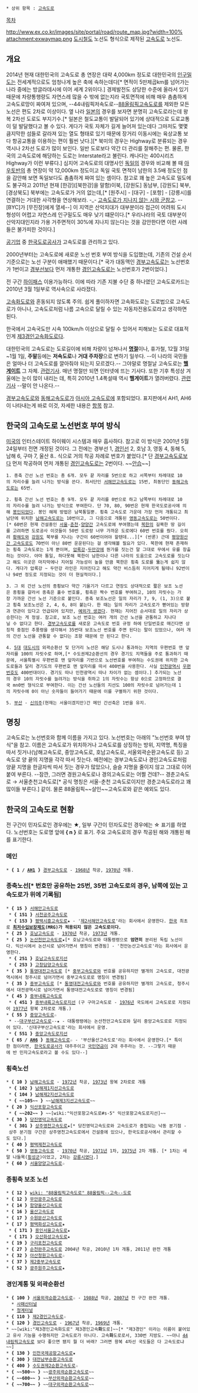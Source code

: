  * 상위 항목 : [[고속도로]]

[[목차]]


http://www.ex.co.kr/images/site/portal/road/route_map.jpg?width=100%
attachment:exwaymap.png
[[도시철도]] 노선도 형식으로 제작된 [[고속도로]] 노선도. 

== 개요 ==
2014년 현재 대한민국의 고속도로 총 연장은 대략 4,000km 정도로 대한민국의 [[인구밀도]]는 전세계적으로도 엄청나게 높은 축에 속하는데다[* 면적이 5만제곱km를 넘어가는 나라 중에는 방글라데시에 이어 세계 2위이다.] 경제발전도 상당한 수준에 올라서 있기 때문에 차량통행량도 자연스레 많을 수 밖에 없는지라 국토면적에 비해 매우 촘촘하게 고속도로망이 짜여져 있으며, --44내림픽저속도로--[[88올림픽고속도로]]를 제외한 모든 노선은 편도 2차로 이상이다. 옆 나라 [[일본]]의 경우를 보자면 분명히 고속도로라는데 왕복 2차선 도로도 부지기수.[* 일본은 철도교통이 발달되어 있기에 상대적으로 도로교통이 덜 발달했다고 볼 수 있다. 게다가 국토 자체가 길게 늘어져 있는데다 그마저도 몇몇 큼지막한 섬들로 갈라져 있는 열도 형태로 있기 때문에 장거리 이동시에는 육상교통 보다 항공교통을 이용하는 편이 훨씬 낫다.][* 북미의 경우는 Highway로 분류되는 경우 역시나 2차선 도로가 많이 보인다. 일반 도로보다 약간 더 관리를 잘해주는 편. 물론, 한국의 고속도로에 해당하는 도로는 Interstate라고 불린다. 캐나다는 400시리즈 Highway가 이런 부류다.] 심지어 고속도로의 대명사인 [[독일]]의 경우와 비교해 볼 때 [[아우토반]]의 총 연장이 약 12,000km 정도이고 독일 국토 면적이 남한의 3.5배 정도인 점을 감안해 보면 독일보다도 촘촘하게 짜여 있는 셈이다. 참고로 꽤 높은 고속도로 밀도에도 불구하고 2011년 현재 [한강]([북한강]을 말함)이북, [강원도] 동남부, [강원도] 북부, [경상북도] 북부에는 고속도로가 거의 없는데,[* [원주시] - [대구] - [포항] - [강릉시]를 연결하는 거대한 사각형을 연상해보라. -_- [[고속도로가 지나지 않는 시와 군]]참고. --[BYC]가 [무진장]에게 열세--] 이 지역은 산악지대가 대부분이라 접근이 어려워 도시 형성이 어렵고 자연스레 인구밀도도 매우 낮기 떄문이다.[* 우리나라의 국토 대부분이 산악지대인지라 가용 거주면적이 30%에 지나지 않는다는 것을 감안한다면 이런 사례들은 불가피한 것이다.]

[[공기업]] 중 [[한국도로공사]]가 고속도로를 관리하고 있다.

2000년부터는 고속도로에 새로운 노선 번호 부여 방식을 도입했는데, 기존의 건설 순서 기준으로는 노선 구분이 애매했기 때문이다.[* 국가 대동맥인 [[경부고속도로]]는 노선번호가 1번이고 [[경부고속도로|경부선]]보다 먼저 개통한 [[경인고속도로]]는 노선번호가 2번이었다.]

전 구간 [[하이패스]] 이용가능하다. 이에 따라 기존 지불 수단 중 하나였던 고속도로카드는 2010년 3월 1일부로 역사속으로 사라졌다.

[[고속화도로]]와 혼동되지 않도록 주의. 쉽게 풀이하자면 고속화도로는 도로법으로 고속도로가 아니나, 고속도로처럼 나름 고속으로 달릴 수 있는 자동차전용도로라고 생각하면 된다.

한국에서 고속국도만 시속 100km/h 이상으로 달릴 수 있어서 피해보는 도로로 대표적인게 [[제3경인고속화도로]]다.

대한민국의 고속도로는 도로길이에 비해 차량이 넘쳐나서 '''[[명절]]'''이나, 휴가철, 12월 31일~1월 1일, '''주말'''등에는 '''저속도로'''나 '''거대 주차장'''으로 변하기 일쑤다. --이 나라의 국민들은 얼마나 더 고속도로를 깔아줘야 되는지 모르겠다.-- 그야말로 명절날 고속도로는 '''[[헬게이트]]''' 그 자체. [http://news.naver.com/main/read.nhn?mode=LSD&mid=sec&sid1=102&oid=003&aid=0002494796 관련기사]. 매년 명절만 되면 인터넷에 뜨는 기사다. 또한 기후 특성상 겨울에는 눈이 많이 내리는 데, 특히 2010년 1.4폭설때 역시 '''헬게이트'''가 열려버렸다. [http://www.cbs.co.kr/nocut/Show.asp?IDX=1356921 관련기사] --말이 안 나온다.--

[[경부고속도로]]와 [[동해고속도로]]가 [[아시아 고속도로]]에 포함되었다. 표지판에서 AH1, AH6이 나타내는게 바로 이것, 자세한 내용은 [[아시아 고속도로|항목]] 참고.

== 한국의 고속도로 노선번호 부여 방식 ==
[[미국]]의 인터스테이트 하이웨이 시스템과 매우 흡사하다. 참고로 이 방식은 2001년 5월 24일부터 전면 개정된 것이다. 그 전에는 경부선 1, [[경인고속도로|경인선]] 2, 호남 3, 영동 4, 동해 5, 남해 6, 구마 7, 울산 8.. 식으로 거의 착공 차례로 번호가 붙었다.[* 단 [[경부고속도로]]보다 먼저 착공하여 먼저 개통된 [[경인고속도로]]는 2번이다. ~~[[안습]]~~]

 1. 종축 간선 노선 번호는 총 6개. 모두 끝 자리를 5번으로 하고 서쪽부터 차례대로 10의 자리수를 늘려 나가는 방식을 쓴다. 최서단인 [[서해안고속도로]]는 15번, 최동단인 [[동해고속도로]]는 65번.

 2. 횡축 간선 노선 번호는 총 9개. 모두 끝 자리를 0번으로 하고 남쪽부터 차례대로 10의 자리수를 늘려 나가는 방식으로 부여한다. 단 70, 80, 90번은 현재 한국도로공사에 의해 [[봉인]]되었다. 봉인 해제 방법은 남북통일뿐. 횡축 고속도로 가운데 가장 먼저 개통되고 최남단에 위치한 [[남해고속도로]]는 10번이고, 그 다음으로 개통된 [[영동고속도로]]는 50번이다.[* 60번은 현재 건설중인 [[서울]]-[[춘천]]-[[양양]]간 고속도로에 부여했는데 [[북한]]의 길쭉한 땅 길이를 고려하면 도로공사 이것들이 50번 도로랑 너무 가까운 도로에다 60번 번호를 줬다. 오히려 [[황해도]]와 [[강원도]] 북부를 지나는 구간이 60번이어야 할텐데...][* (반론) 근데 [[평양원산간 고속도로]]도 70번이 아닌 80번 운운된다는 걸 생각해볼 필요가 있다. 북한에 현재 존재하는 횡축 고속도로는 1개 뿐이며, [[압록강]]-[[두만강]]에 뭔가를 짓는건 말 그대로 무에서 유를 창출하는 것이다. 아마 통일, 하다못해 북한이 남한이나 다른 나라의 도움으로 고속도로를 짓는다고 해도 이곳은 마지막에나 지어질 가능성이 높을 만큼 북한은 횡축 도로를 뚫는게 쉽지 않다. 게다가 압록강 ~ 두만강 라인은 지어진다고 해도 약간 비스듬히 지어지게 될테니 92번이나 94번 정도로 지정되는 것이 더 현실적이다.]

 3. 그 외 간선 노선의 종횡보다 약간 기울기가 다르고 연장도 상대적으로 짧은 보조 노선은 종횡을 갈라서 종축은 홀수 번호를, 횡축은 짝수 번호를 부여하고, 10의 자릿수는 가장 가까운 간선 노선 기준으로 붙인다. 종축 보조노선은 일의 자리가 7, 9, (1, 3)으로 붙고 횡축 보조노선은 2, 4, 6, 8이 붙는다. 한 때는 일의 자리가 고속도로가 뻗어있는 방향과 연관이 있다고 언급되어 있지만, [[아산청원고속도로|예외가 생겼다]]. 현재는 지어진 순서대로 일의 자리가 상승한다는 게 정설. 참고로, 보조 노선 번호는 여러 개의 간선 노선을 관통하고 지나다닐 수 없다고 한다. [[경부고속도로]]를 새로운 고속도로 번호 규정 하에 단일번호로 매긴다면 상징적 중점인 추풍령을 생각해서 35번대 보조노선 번호를 주면 된다는 말이 있었으나, 여러 개의 간선 노선을 관통할 수 없다는 조항 때문에 안 된다고 한다.

 4. [[서울특별시|5]][[부산광역시|대]] [[대구광역시|대]][[광주광역시|도]][[대전광역시|시]]의 외곽순환선 및 단거리 노선은 해당 도시나 통과하는 지역의 우편번호 맨 앞자리를 100의 자릿수로 하며,[* 수도권제2순환선의 경우 경기도 지역들을 주로 통과하기 때문에, 서울특별시 우편번호 맨 앞자리를 기반으로 노선번호를 부여하는 수도권에 위치한 고속도로들과 달리 경기도의 우편번호 맨 앞자리를 따서 400번을 사용한다. 사실 [[인천광역시]] [[우편번호]]도 400번대이다. 경기도 따나 인천광역시 따나 차이가 없는 셈이다.] 추가되는 노선의 경우 10의 자릿수를 늘려가는 방식을 취하고 1의 자릿수는 항상 0으로 고정하므로 결국 mn0번 형식으로 부여한다. 이는 간선 노선들의 지선도 100의 자릿수로 넘어가는데 1의 자릿수에 0이 아닌 숫자들이 들어가기 때문에 이를 구별하기 위한 것이다. 

 5. [[부산]] - [[신의주]](현재는 서울이겠지만)간 메인 간선축은 1번을 유지.

== 명칭 ==
고속도로는 노선번호와 함께 이름을 가지고 있다. 노선번호는 아래의 "노선번호 부여 방식"을 참고. 이름은 고속도로가 위치하거나 고속도로를 상징하는 방위, 지역명, 특징을 따서 짓거나(남해고속도로, 중앙고속도로, 호남고속도로, 서울외곽순환고속도로 등) 고속도로 양 끝의 지명을 각각 따서 짓는다. 예전에는 경부고속도로나 경인고속도로처럼 양끝 지명을 한글자씩 따서 짓는 경우가 많았으나, 슬슬 지명을 줄이지 않고 그대로 이어붙여 부른다. --잠깐, 그러면 경원고속도로나 경의고속도로는 어쩔 건데?-- 경춘고속도로 → 서울춘천고속도로[* 공식 명칭은 서울-춘천 고속도로이지만 경춘고속도로라고 꽤 많이들 부른다.] 같이. 물론 88올림픽~~살인~~고속도로와 같은 예외도 있다.

== 한국의 고속도로 현황 ==
전 구간이 민자도로인 경우에는 ★, 일부 구간이 민자도로인 경우에는 ☆ 표기를 하였다. 노선번호는 도로명 앞에 '''{ n }''' 로 표기. 주요 고속도로의 경우 착공된 해와 개통된 해를 표기한다.

=== 메인 ===
 * '''{ 1 / [[아시아 고속도로|AH1]] }''' [[경부고속도로]] - [[1968년]] 착공, [[1970년]] 개통.

=== 종축노선[* 번호만 공유하는 25번, 35번 고속도로의 경우, 남쪽에 있는 고속도로가 위에 기록됨] ===
 * '''{ 15 }''' [[서해안고속도로]]
  * '''{ 151 }''' [[서천공주고속도로]]
  * '''{ 153 }''' [[평택시흥고속도로]]★ - '[[제2서해안고속도로]]'라는 회사에서 운영한다. [[한국]] 최초로 '''[[최저수입보장제도]](MRG)가 적용되지 않은 고속도로이다.'''
 * '''{ 25 }''' [[호남고속도로]] - [[1970년]] 착공, [[1973년]] 개통.
 * '''{ 25 }''' [[논산천안고속도로]]★[* 호남고속도로와 대통령령으로 '''엄연히''' 분리된 독립 노선이다. 익산시에서 논산시로 넘어가면서 명칭이 변경됨] - '천안논산고속도로'라는 회사에서 운영한다.
  * '''{ 251 }''' [[호남고속도로지선]]
  * '''{ 253 }''' [[고창담양고속도로]]
 * '''{ 35 }''' [[통영대전고속도로]] [* [[중부고속도로]]와 번호를 공유하지만 별개의 고속도로, 대전광역시에서 청주시로 넘어가면서 중부고속도로로 명칭이 변경됨]
 * '''{ 35 }''' [[중부고속도로]] [* [[통영대전고속도로]]와 번호를 공유하지만 별개의 고속도로, 청주시에서 대전광역시로 넘어가면서 통영대전고속도로로 명칭이 변경됨]
 * '''{ 45 }''' [[중부내륙고속도로]]
  * '''{ 451 }''' [[중부내륙고속도로지선]] (구 구마고속도로 - [[1976년]] 국도에서 고속도로로 지정되어 [[1977년]] 왕복 2차로로 개통.)
 * '''{ 55 }''' [[중앙고속도로]]☆
  * --[[대구부산고속도로]]--★ - 대통령령에는 논산천안고속도로와 달리 중앙고속도로로 지정되어 있다. '신대구부산고속도로'라는 회사에서 운영.
  * '''{ 551 }''' [[중앙고속도로지선]]
 * '''{ 65 / [[아시아 고속도로|AH6]] }''' [[동해고속도로]]☆ - '부산울산고속도로'라는 회사에서 운영한다.[* 특이한 점이라면, [[한국도로공사]]가 대주주이고 [[국민연금]]이 2대 주주라는 것. --그렇기 때문에 반 민자고속도로라고 볼 수도 있다--]
=== 횡축노선 ===
 * '''{ 10 }''' [[남해고속도로]] - [[1972년]] 착공, [[1973년]] 왕복 2차로로 개통
  * '''{ 102 }''' [[남해제1지선고속도로]]
  * '''{ 104 }''' [[남해제2지선고속도로]]
  * '''{ ~~105~~ }''' ~~[[남해제3지선고속도로]]~~
 * '''{ 20 }''' [[익산포항고속도로]]
  * '''{ ~~202~~ }''' ~~[wiki:"익산포항고속도로#s-5" 익산포항고속도로지선]~~
 * '''{ 30 }''' [[당진영덕고속도로]]
  * '''{ 301 }''' [[상주영천고속도로]]★[* 당진영덕고속도로와 고속도로가 중첩되는 낙동 분기점 - 상주 분기점 구간은 상주영천고속도로에서 건설중에 있으나, 한국도로공사에서 관리할 수도 있다.]
 * '''{ 40 }''' [[평택제천고속도로]]
 * '''{ 50 }''' [[영동고속도로]] - [[1970년]] 착공, [[1971년]] 1차, [[1975년]] 2차 개통. [* 1차는 새말 나들목([[횡성군]])이었고, 2차는 [[강릉시]]였다.]
 * '''{ 60 }''' [[서울양양고속도로]]☆

=== 종횡축 보조 노선 ===
 * '''{ 12 }''' [[wiki: "88올림픽고속도로" 88올림픽--고속--도로]]
 * '''{ 12 }''' [[무안광주고속도로]]
 * '''{ 14 }''' [[함양울산고속도로]]
 * '''{ 16 }''' [[울산고속도로]]
 * '''{ 17 }''' [[수원문산고속도로]]
 * '''{ 17 }''' [[평택화성고속도로]]★ 
  * '''{ 171 }''' [[용인서울고속도로]]★ 
  * '''{ 171 }''' [[오산화성고속도로]]★
 * '''{ 19 }''' [[구리포천고속도로]]
 * '''{ 27 }''' [[순천완주고속도로]] 2004년 착공, 2010년 1차 개통, 2011년 완전 개통
 * '''{ 32 }''' [[아산청원고속도로]]☆
 * '''{ 37 }''' [[제2중부고속도로]]
 * '''{ 52 }''' [[광주원주고속도로]]★

=== 경인계통 및 외곽순환선 ===
 * '''{ 100 }''' [[서울외곽순환고속도로]]☆ - [[1988년]] 착공, [[2007년]] 전 구간 완전 개통.
   * [[사패산터널]]
   * [[청계터널]]
 * '''{ 110 }''' [[제2경인고속도로]]☆
 * '''{ 120 }''' [[경인고속도로]] - [[1967년]] 착공, [[1969년]] 개통.
 * ~~[wiki:"제3경인고속화도로" 제3경인고속'''화'''도로]~~[* "제3경인" 이라는 이름이 붙어있고 유사 기능을 수행하지만 고속도로가 아니다. 고속'''화'''도로로서, 330번 지방도. ~~아니 [[88올림픽고속도로|44내림픽고속도로]] 보다 좋으면 됐지 뭘 더 바래? 그러면 왕복 4차선 국도들은 다 고속도로냐~~]
 * '''{ 130 }''' [[인천국제공항고속도로]]★
 * '''{ 300 }''' [[대전남부순환고속도로]]
 * '''{ 400 }''' [[수도권제2순환고속도로]]☆
 * '''{ ~~500~~ }''' ~~[[광주외곽순환고속도로]]~~
 * '''{ ~~600~~ }''' ~~[[부산외곽순환고속도로]]~~
 * '''{ ~~700~~ }''' ~~[[대구외곽순환고속도로]]~~
